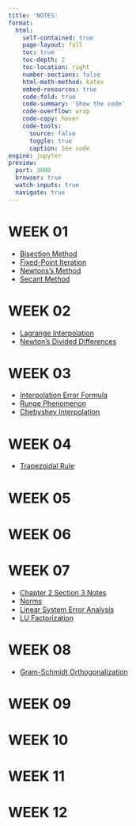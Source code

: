 ```yaml
---
title: 'NOTES'
format:
  html:
    self-contained: true
    page-layout: full
    toc: true
    toc-depth: 2
    toc-location: right
    number-sections: false
    html-math-method: katex
    embed-resources: true
    code-fold: true
    code-summary: 'Show the code'
    code-overflow: wrap
    code-copy: hover
    code-tools:
      source: false
      toggle: true
      caption: See code
engine: jupyter
preview:
  port: 3000
  browser: true
  watch-inputs: true
  navigate: true
---
```


# **WEEK 01**

- [Bisection Method](./w01/bisection-method.html)
- [Fixed-Point Iteration](./w01/fixed-point-iteration.html)
- [Newtons's Method](./w01/newtons-method.html)
- [Secant Method](./w01/secant-method.html)

# **WEEK 02**

- [Lagrange Interpolation](./w02/lagrange-interpolation.html)
- [Newton’s Divided Differences](./w02/newtons-divided-differences.html)

# **WEEK 03**

- [Interpolation Error Formula](./w03/interpolation-error-formula.html)
- [Runge Phenomenon](./w03/runge-phenomenon.html)
- [Chebyshev Interpolation](./w03/chebyshev-interpolation.html)

# **WEEK 04**

- [Trapezoidal Rule](./w04/trapezoidal-rule.html)

# **WEEK 05**

# **WEEK 06**

# **WEEK 07**

- [Chapter 2 Section 3 Notes](./w07/2-3.html)
- [Norms](./w07/norms/index.html)
- [Linear System Error Analysis](./w07/errors-analysis-linear-systems/index.html)
- [LU Factorization](./w07/lu-factorization.html)

# **WEEK 08**

- [Gram-Schmidt Orthogonalization](./w08/gram-schmidt-orthogonalization.html)

# **WEEK 09**

# **WEEK 10**

# **WEEK 11**

# **WEEK 12**
